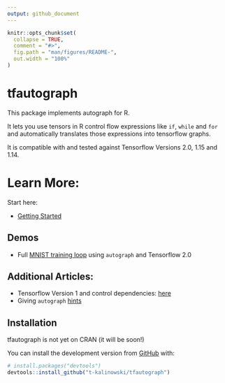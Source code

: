 ```yaml
---
output: github_document
---
```


<!-- README.md is generated from README.Rmd. Please edit that file -->

```r
knitr::opts_chunk$set(
  collapse = TRUE,
  comment = "#>",
  fig.path = "man/figures/README-",
  out.width = "100%"
)
```

# tfautograph

<!-- badges: start -->
<!-- [![CRAN status](https://www.r-pkg.org/badges/version/tfautograph)](https://CRAN.R-project.org/package=tfautograph) -->
<!-- badges: end -->

This package implements autograph for R. 

It lets you use tensors in R control flow expressions like `if`, `while` and
`for` and automatically translates those expressions into tensorflow graphs. 

It is compatible with and tested against Tensorflow Versions 2.0, 1.15 and 1.14.


# Learn More: 

Start here: 

+  [Getting Started](https://t-kalinowski.github.io/tfautograph/articles/tfautograph.html)


## Demos

+  Full [MNIST training loop](https://t-kalinowski.github.io/tfautograph/articles/demo-mnist.html) using `autograph` and Tensorflow 2.0


## Additional Articles:

+  Tensorflow Version 1 and control dependencies: [here](https://t-kalinowski.github.io/tfautograph/articles/tf-v1.html)
+  Giving `autograph` [hints](https://t-kalinowski.github.io/tfautograph/articles/hints.html)



## Installation
tfautograph is not yet on CRAN (it will be soon!)

You can install the development version from [GitHub](https://github.com/) with:

``` r
# install.packages("devtools")
devtools::install_github("t-kalinowski/tfautograph")
```
